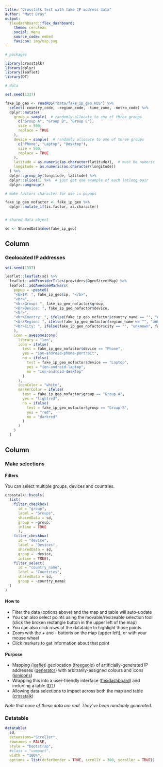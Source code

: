 ```yaml
---
title: "Crosstalk test with fake IP address data"
author: "Matt Dray"
output:
  flexdashboard::flex_dashboard:
    theme: cerulean
    social: menu
    source_code: embed
    favicon: img/map.png
---
```


```r
# packages

library(crosstalk)
library(dplyr)
library(leaflet)
library(DT)

# data

set.seed(1337)

fake_ip_geo <- readRDS("data/fake_ip_geo.RDS") %>% 
  select(-country_code, -region_code, -time_zone, -metro_code) %>% 
  dplyr::mutate(
    group = sample(  # randomly allocate to one of three groups
      c("Group A", "Group B", "Group C"),
      size = 500,
      replace = TRUE
    ),
    device = sample(  # randomly allocate to one of three groups
      c("Phone", "Laptop", "Desktop"),
      size = 500,
      replace = TRUE
    ),
    latitude = as.numeric(as.character(latitude)),  # must be numeric
    longitude = as.numeric(as.character(longitude))
  ) %>% 
  dplyr::group_by(longitude, latitude) %>% 
  dplyr::slice(1) %>%  # just get one example of each latlong pair
  dplyr::ungroup()

# make factors character for use in popups

fake_ip_geo_nofactor <- fake_ip_geo %>% 
  dplyr::mutate_if(is.factor, as.character)


# shared data object

sd <- SharedData$new(fake_ip_geo)
```


Column {data-width=600}
-------------------------------------
    
### Geolocated IP addresses
    
```r
set.seed(1337)

leaflet::leaflet(sd) %>%
  leaflet::addProviderTiles(providers$OpenStreetMap) %>% 
  leaflet::addAwesomeMarkers(
    popup = ~paste0(
    "<b>IP: ", fake_ip_geo$ip, "</b>",
    "<br>",
    "<br>Group: ", fake_ip_geo_nofactor$group,
    "<br>Device: ", fake_ip_geo_nofactor$device,
    "<br>",
    "<br>Country: ", ifelse(fake_ip_geo_nofactor$country_name == "", "unknown", fake_ip_geo_nofactor$country_name),
    "<br>Region: ", ifelse(fake_ip_geo_nofactor$region_name == "", "unknown", fake_ip_geo_nofactor$region_name),
    "<br>City: ", ifelse(fake_ip_geo_nofactor$city == "", "unknown", fake_ip_geo_nofactor$city)
    ),
    icon = awesomeIcons(
      library = "ion",
      icon = ifelse(
        test = fake_ip_geo_nofactor$device == "Phone", 
        yes = "ion-android-phone-portrait",
        no = ifelse(
          test = fake_ip_geo_nofactor$device == "Laptop", 
          yes = "ion-android-laptop",
          no = "ion-android-desktop"
        )
      ),
      iconColor = "white",
      markerColor = ifelse(
        test = fake_ip_geo_nofactor$group == "Group A", 
        yes = "lightred",
        no = ifelse(
          test = fake_ip_geo_nofactor$group == "Group B", 
          yes = "red",
          no = "darkred"
        )
      )
    )
  )
```
    
Column {data-width=400}
-------------------------------------

### Make selections

#### Filters

You can select multiple groups, devices and countries.

```r
crosstalk::bscols(
  list(
    filter_checkbox(
      id = "group",
      label = "Groups",
      sharedData = sd,
      group = ~group,
      inline = TRUE
      ),
    filter_checkbox(
      id = "device",
      label = "Devices",
      sharedData = sd,
      group = ~device,
      inline = TRUE),
    filter_select(
      id = "country_name",
      label = "Countries",
      sharedData = sd,
      group = ~country_name)
  )
)
```

#### How to

* Filter the data (options above) and the map and table will auto-update
* You can also select points using the movable/resizeable selection tool (click the broken rectangle button in the upper left of the map)
* You can also click rows of the datatable to highlight those points
* Zoom with the + and - buttons on the map (upper left), or with your mouse wheel
* Click markers to get information about that point

#### Purpose

* Mapping ([leaflet](https://rstudio.github.io/leaflet/)) geolocation ([freegeoip](https://github.com/luiscape/freegeoip)) of artificially-generated IP addresses ([generator](https://github.com/paulhendricks/generator)) with arbitrarily-assigned colours and icons ([ionicons](http://ionicons.com/))
* Wrapping this into a user-friendly interface ([flexdashboard](https://rmarkdown.rstudio.com/flexdashboard/)) and including a table ([DT](https://rstudio.github.io/DT/))
* Allowing data selections to impact across both the map and table ([crosstalk](https://rstudio.github.io/crosstalk/))

*Note that none of these data are real. They've been randomly generated.*

### Datatable
    
```r
datatable(
  sd,
  extensions="Scroller",
  rownames = FALSE,
  style = "bootstrap",
  #class = "compact",
  width = "100%",
  options = list(deferRender = TRUE, scrollY = 300, scroller = TRUE))

```
